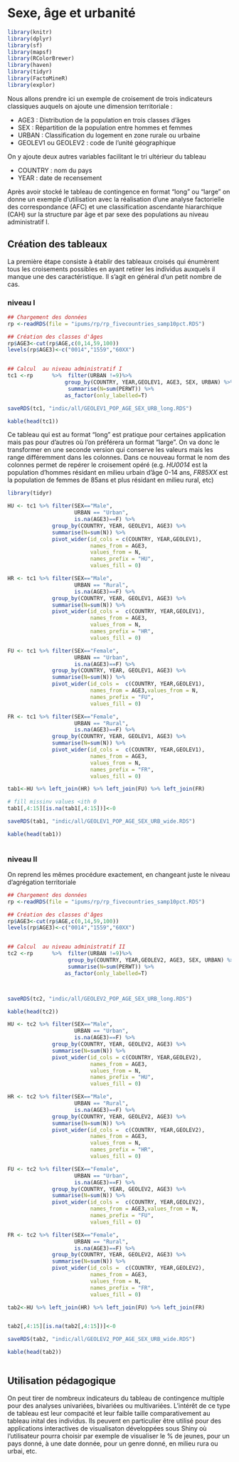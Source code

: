 # Sexe, âge et urbanité {#sec-6}

```r
library(knitr)
library(dplyr)
library(sf)
library(mapsf)
library(RColorBrewer)
library(haven)
library(tidyr)
library(FactoMineR)
library(explor)

```

Nous allons prendre ici un exemple de croisement de trois indicateurs classiques auquels on ajoute une dimension territoriale :

-   AGE3 : Distribution de la population en trois classes d'âges
-   SEX : Répartition de la population entre hommes et femmes
-   URBAN : Classification du logement en zone rurale ou urbaine
-   GEOLEV1 ou GEOLEV2 : code de l'unité géographique

On y ajoute deux autres variables facilitant le tri ultérieur du tableau

-   COUNTRY : nom du pays
-   YEAR : date de recensement

Après avoir stocké le tableau de contingence en format "long" ou "large" on donne un exemple d'utilisation avec la réalisation d'une analyse factorielle des correspondance (AFC) et une classification ascendante hiararchique (CAH) sur la structure par âge et par sexe des populations au niveau administratif I.

## Création des tableaux

La première étape consiste à établir des tableaux croisés qui énumèrent tous les croisements possibles en ayant retirer les individus auxquels il manque une des caractéristique. Il s'agit en général d'un petit nombre de cas.

### niveau I

```r
## Chargement des données
rp <-readRDS(file = "ipums/rp/rp_fivecountries_samp10pct.RDS")

## Création des classes d'âges
rp$AGE3<-cut(rp$AGE,c(0,14,59,100))
levels(rp$AGE3)<-c("0014","1559","60XX")


## Calcul  au niveau administratif I
tc1 <-rp      %>%  filter(URBAN !=9)%>%
                  group_by(COUNTRY, YEAR,GEOLEV1, AGE3, SEX, URBAN) %>%
                   summarise(N=sum(PERWT)) %>%
                  as_factor(only_labelled=T)

saveRDS(tc1, "indic/all/GEOLEV1_POP_AGE_SEX_URB_long.RDS")

kable(head(tc1))
```

Ce tableau qui est au format "long" est pratique pour certaines application mais pas pour d'autres où l'on préférera un format "large". On va donc le transformer en une seconde version qui conserve les valeurs mais les range différemment dans les colonnes. Dans ce nouveau format le nom des colonnes permet de repérer le croisement opéré (e.g. *HU0014* est la population d'hommes résidant en milieu urbain d'âge 0-14 ans, *FR85XX* est la population de femmes de 85ans et plus résidant en milieu rural, etc)

```r
library(tidyr)

HU <- tc1 %>% filter(SEX=="Male", 
                     URBAN == "Urban", 
                     is.na(AGE3)==F) %>% 
              group_by(COUNTRY, YEAR, GEOLEV1, AGE3) %>%
              summarise(N=sum(N)) %>%
              pivot_wider(id_cols = c(COUNTRY, YEAR,GEOLEV1),
                          names_from = AGE3,
                          values_from = N,
                          names_prefix = "HU",
                          values_fill = 0)

HR <- tc1 %>% filter(SEX=="Male", 
                     URBAN == "Rural", 
                     is.na(AGE3)==F) %>% 
              group_by(COUNTRY, YEAR, GEOLEV1, AGE3) %>%
              summarise(N=sum(N)) %>%
              pivot_wider(id_cols =  c(COUNTRY, YEAR,GEOLEV1),
                          names_from = AGE3,
                          values_from = N,
                          names_prefix = "HR",   
                          values_fill = 0)

FU <- tc1 %>% filter(SEX=="Female", 
                     URBAN == "Urban", 
                     is.na(AGE3)==F) %>% 
              group_by(COUNTRY, YEAR, GEOLEV1, AGE3) %>%
              summarise(N=sum(N)) %>%
              pivot_wider(id_cols =  c(COUNTRY, YEAR,GEOLEV1),
                          names_from = AGE3,values_from = N,
                          names_prefix = "FU",  
                          values_fill = 0)

FR <- tc1 %>% filter(SEX=="Female", 
                     URBAN == "Rural", 
                     is.na(AGE3)==F) %>% 
              group_by(COUNTRY, YEAR, GEOLEV1, AGE3) %>%
              summarise(N=sum(N)) %>%
              pivot_wider(id_cols =  c(COUNTRY, YEAR,GEOLEV1),
                          names_from = AGE3,
                          values_from = N,
                          names_prefix = "FR", 
                          values_fill = 0)

tab1<-HU %>% left_join(HR) %>% left_join(FU) %>% left_join(FR) 

# fill missinv values <ith 0
tab1[,4:15][is.na(tab1[,4:15])]<-0

saveRDS(tab1, "indic/all/GEOLEV1_POP_AGE_SEX_URB_wide.RDS")

kable(head(tab1))
              
```

### niveau II

On reprend les mêmes procédure exactement, en changeant juste le niveau d'agrégation territoriale

```r
## Chargement des données
rp <-readRDS(file = "ipums/rp/rp_fivecountries_samp10pct.RDS")

## Création des classes d'âges
rp$AGE3<-cut(rp$AGE,c(0,14,59,100))
levels(rp$AGE3)<-c("0014","1559","60XX")


## Calcul  au niveau administratif II
tc2 <-rp      %>%  filter(URBAN !=9)%>%
                   group_by(COUNTRY, YEAR,GEOLEV2, AGE3, SEX, URBAN) %>%
                   summarise(N=sum(PERWT)) %>%
                  as_factor(only_labelled=T)



saveRDS(tc2, "indic/all/GEOLEV2_POP_AGE_SEX_URB_long.RDS")

kable(head(tc2))
```

```r


HU <- tc2 %>% filter(SEX=="Male", 
                     URBAN == "Urban", 
                     is.na(AGE3)==F) %>% 
              group_by(COUNTRY, YEAR, GEOLEV2, AGE3) %>%
              summarise(N=sum(N)) %>%
              pivot_wider(id_cols = c(COUNTRY, YEAR,GEOLEV2),
                          names_from = AGE3,
                          values_from = N,
                          names_prefix = "HU",
                          values_fill = 0)

HR <- tc2 %>% filter(SEX=="Male", 
                     URBAN == "Rural", 
                     is.na(AGE3)==F) %>% 
              group_by(COUNTRY, YEAR, GEOLEV2, AGE3) %>%
              summarise(N=sum(N)) %>%
              pivot_wider(id_cols =  c(COUNTRY, YEAR,GEOLEV2),
                          names_from = AGE3,
                          values_from = N,
                          names_prefix = "HR",   
                          values_fill = 0)

FU <- tc2 %>% filter(SEX=="Female", 
                     URBAN == "Urban", 
                     is.na(AGE3)==F) %>% 
              group_by(COUNTRY, YEAR, GEOLEV2, AGE3) %>%
              summarise(N=sum(N)) %>%
              pivot_wider(id_cols =  c(COUNTRY, YEAR,GEOLEV2),
                          names_from = AGE3,values_from = N,
                          names_prefix = "FU",  
                          values_fill = 0)

FR <- tc2 %>% filter(SEX=="Female", 
                     URBAN == "Rural", 
                     is.na(AGE3)==F) %>% 
              group_by(COUNTRY, YEAR, GEOLEV2, AGE3) %>%
              summarise(N=sum(N)) %>%
              pivot_wider(id_cols =  c(COUNTRY, YEAR,GEOLEV2),
                          names_from = AGE3,
                          values_from = N,
                          names_prefix = "FR", 
                          values_fill = 0)

tab2<-HU %>% left_join(HR) %>% left_join(FU) %>% left_join(FR) 


tab2[,4:15][is.na(tab2[,4:15])]<-0

saveRDS(tab2, "indic/all/GEOLEV2_POP_AGE_SEX_URB_wide.RDS")

kable(head(tab2))
              
```

## Utilisation pédagogique

On peut tirer de nombreux indicateurs du tableau de contingence multiple pour des analyses univariées, bivariées ou multivariées. L'intérêt de ce type de tableau est leur compacité et leur faible taille comparativement au tableau inital des individus. Ils peuvent en particulier être utilisé pour des applications interactives de visualisaton développées sous Shiny où l'utilisateur pourra choisir par exemple de visualiser le % de jeunes, pour un pays donné, à une date donnée, pour un genre donné, en milieu rura ou urbai, etc.
